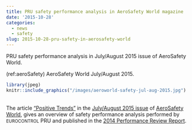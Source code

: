 ```yaml
---
title: PRU safety performance analysis in AeroSafety World magazine
date: '2015-10-28'
categories:
  - news
  - safety
slug: 2015-10-28-pru-safety-in-aerosafety-world
---
```


PRU safety performance analysis in July/August 2015 issue of AeroSafety World.


(ref:aeroSafety) AeroSafety World July/August 2015.

```r
library(jpeg)
knitr::include_graphics("/images/aeroworld-safety-jul-aug-2015.jpg")
```


<br>
The article ["Positive Trends"][trends] in the [July/August 2015 issue][issue] of [AeroSafety World][world],
gives an overview of safety performance analysis performed by <small style="font-variant: small-caps;">EUROCONTROL</small> PRU and
published in the [2014 Performance Review Report][prr2014].


[trends]: <http://viewer.epageview.com/Viewer.aspx?docid=408be1c3-7491-4430-9a96-a4d700ad376b#?page=48> "Positive Trends"
[issue]: <http://viewer.epageview.com/Viewer.aspx?docid=408be1c3-7491-4430-9a96-a4d700ad376b> "AeroSafety World July/August 2015 issue"
[world]: <http://flightsafety.org/aerosafety-world-magazine> "AeroSafety World magazine"
[prr2014]: <http://www.eurocontrol.int/publications/performance-review-report-prr-2014> "Performance Review Report 2014"
